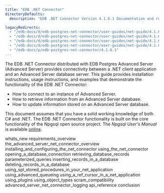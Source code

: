 ```yaml
---
title: "EDB .NET Connector"
directoryDefaults:
  description: "EDB .NET Connector Version 4.1.6.1 Documentation and release notes."

legacyRedirects:
  - "/edb-docs/d/edb-postgres-net-connector/user-guides/net-guide/4.1.6.1/index.html"
  - "/edb-docs/d/edb-postgres-net-connector/user-guides/net-guide/4.1.6.1/conclusion.html"
  - "/edb-docs/d/edb-postgres-net-connector/user-guides/net-guide/4.1.6.1/genindex.html"
  - "/edb-docs/d/edb-postgres-net-connector/user-guides/net-guide/4.1.6.1/whats_new.html"
  - "/edb-docs/p/edb-postgres-net-connector/4.1.6.1"
---
```


The EDB .NET Connector distributed with EDB Postgres Advanced Server (Advanced Server) provides connectivity between a .NET client application and an Advanced Server database server. This guide provides installation instructions, usage instructions, and examples that demonstrate the functionality of the EDB .NET Connector:

-   How to connect to an instance of Advanced Server.
-   How to retrieve information from an Advanced Server database.
-   How to update information stored on an Advanced Server database.

This document assumes that you have a solid working knowledge of both C# and .NET. The EDB .NET Connector functionality is built on the core functionality of the Npgsql open source project. The *Npgsql User's Manual* is available [online](http://www.npgsql.org/doc/index.html).

<div class="toctree" maxdepth="4">

whats_new requirements_overview the_advanced_server_net_connector_overview installing_and_configuring_the_net_connector using_the_net_connector opening_a_database_connection retrieving_database_records parameterized_queries inserting_records_in_a_database deleting_records_in_a_database using_spl_stored_procedures_in_your_net_application using_advanced_queueing using_a_ref_cursor_in_a_net_application using_plugins using_object_types scram_compatibility advanced_server_net_connector_logging api_reference conclusion

</div>
